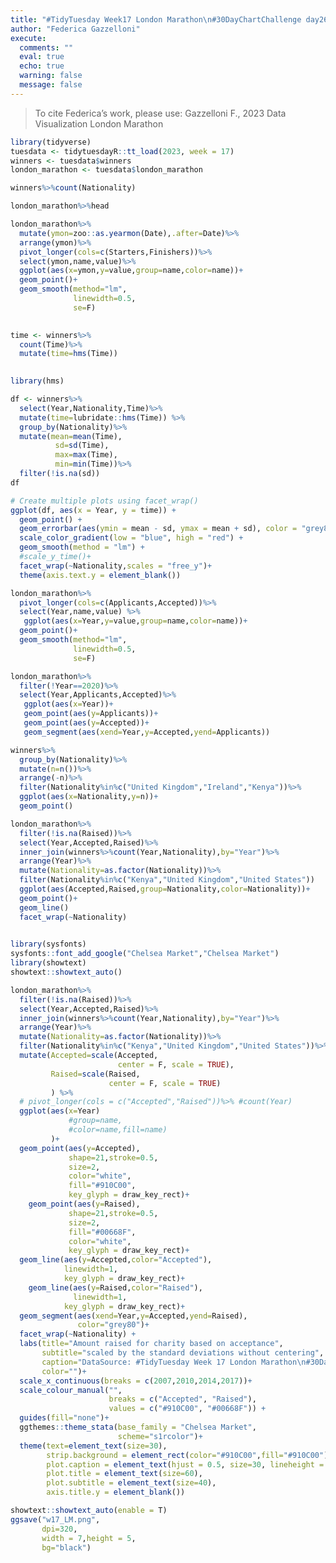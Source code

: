 ```yaml
---
title: "#TidyTuesday Week17 London Marathon\n#30DayChartChallenge day26 uncertanties: local change"
author: "Federica Gazzelloni"
execute:  
  comments: ""
  eval: true
  echo: true
  warning: false
  message: false
---
```


> To cite Federica's work, please use: Gazzelloni F., 2023 Data Visualization London Marathon

```r
library(tidyverse)
tuesdata <- tidytuesdayR::tt_load(2023, week = 17)
winners <- tuesdata$winners
london_marathon <- tuesdata$london_marathon
```

```r
winners%>%count(Nationality)
```

```r
london_marathon%>%head
```

```r
london_marathon%>%
  mutate(ymon=zoo::as.yearmon(Date),.after=Date)%>%
  arrange(ymon)%>%
  pivot_longer(cols=c(Starters,Finishers))%>%
  select(ymon,name,value)%>%
  ggplot(aes(x=ymon,y=value,group=name,color=name))+
  geom_point()+
  geom_smooth(method="lm",
              linewidth=0.5,
              se=F)
 
```

```r
time <- winners%>%
  count(Time)%>%
  mutate(time=hms(Time))
  

library(hms)

df <- winners%>%
  select(Year,Nationality,Time)%>%
  mutate(time=lubridate::hms(Time)) %>%
  group_by(Nationality)%>%
  mutate(mean=mean(Time),
          sd=sd(Time),
          max=max(Time),
          min=min(Time))%>%
  filter(!is.na(sd))
df
```

```r
# Create multiple plots using facet_wrap()
ggplot(df, aes(x = Year, y = time)) +
  geom_point() +
  geom_errorbar(aes(ymin = mean - sd, ymax = mean + sd), color = "grey80") +
  scale_color_gradient(low = "blue", high = "red") +
  geom_smooth(method = "lm") +
  #scale_y_time()+
  facet_wrap(~Nationality,scales = "free_y")+
  theme(axis.text.y = element_blank())
```



```r
london_marathon%>%
  pivot_longer(cols=c(Applicants,Accepted))%>%
  select(Year,name,value) %>%
   ggplot(aes(x=Year,y=value,group=name,color=name))+
  geom_point()+
  geom_smooth(method="lm",
              linewidth=0.5,
              se=F)
```
```r
london_marathon%>%
  filter(!Year==2020)%>%
  select(Year,Applicants,Accepted)%>%
   ggplot(aes(x=Year))+
   geom_point(aes(y=Applicants))+
   geom_point(aes(y=Accepted))+
   geom_segment(aes(xend=Year,y=Accepted,yend=Applicants))
```

```r
winners%>%
  group_by(Nationality)%>%
  mutate(n=n())%>%
  arrange(-n)%>%
  filter(Nationality%in%c("United Kingdom","Ireland","Kenya"))%>%
  ggplot(aes(x=Nationality,y=n))+
  geom_point()
```
```r
london_marathon%>%
  filter(!is.na(Raised))%>%
  select(Year,Accepted,Raised)%>%
  inner_join(winners%>%count(Year,Nationality),by="Year")%>%
  arrange(Year)%>%
  mutate(Nationality=as.factor(Nationality))%>%
  filter(Nationality%in%c("Kenya","United Kingdom","United States"))
  ggplot(aes(Accepted,Raised,group=Nationality,color=Nationality))+
  geom_point()+
  geom_line()
  facet_wrap(~Nationality)
  
```


```r
library(sysfonts)
sysfonts::font_add_google("Chelsea Market","Chelsea Market")
library(showtext)
showtext::showtext_auto()
```



```r
london_marathon%>%
  filter(!is.na(Raised))%>%
  select(Year,Accepted,Raised)%>%
  inner_join(winners%>%count(Year,Nationality),by="Year")%>%
  arrange(Year)%>%
  mutate(Nationality=as.factor(Nationality))%>%
  filter(Nationality%in%c("Kenya","United Kingdom","United States"))%>%
  mutate(Accepted=scale(Accepted,
                        center = F, scale = TRUE),
         Raised=scale(Raised,
                      center = F, scale = TRUE)
         ) %>%
  # pivot_longer(cols = c("Accepted","Raised"))%>% #count(Year)
  ggplot(aes(x=Year)
             #group=name,
             #color=name,fill=name)
         )+
  geom_point(aes(y=Accepted),
             shape=21,stroke=0.5,
             size=2,
             color="white",
             fill="#910C00",
             key_glyph = draw_key_rect)+
    geom_point(aes(y=Raised),
             shape=21,stroke=0.5,
             size=2,
             fill="#00668F",
             color="white",
             key_glyph = draw_key_rect)+
  geom_line(aes(y=Accepted,color="Accepted"),
            linewidth=1,
            key_glyph = draw_key_rect)+
    geom_line(aes(y=Raised,color="Raised"),
              linewidth=1,
            key_glyph = draw_key_rect)+
  geom_segment(aes(xend=Year,y=Accepted,yend=Raised),
               color="grey80")+
  facet_wrap(~Nationality) +
  labs(title="Amount raised for charity based on acceptance",
       subtitle="scaled by the standard deviations without centering",
       caption="DataSource: #TidyTuesday Week 17 London Marathon\n#30DayChartChallenge Day 26 uncertanties: local change | DataViz: Federica Gazzelloni",
       color="")+
  scale_x_continuous(breaks = c(2007,2010,2014,2017))+
  scale_colour_manual("", 
                      breaks = c("Accepted", "Raised"),
                      values = c("#910C00", "#00668F")) +
  guides(fill="none")+
  ggthemes::theme_stata(base_family = "Chelsea Market",
                        scheme="s1rcolor")+
  theme(text=element_text(size=30),
        strip.background = element_rect(color="#910C00",fill="#910C00"),
        plot.caption = element_text(hjust = 0.5, size=30, lineheight = 0.5),
        plot.title = element_text(size=60),
        plot.subtitle = element_text(size=40),
        axis.title.y = element_blank())
```

```r
showtext::showtext_auto(enable = T)
ggsave("w17_LM.png",
       dpi=320,
       width = 7,height = 5,
       bg="black")
```

